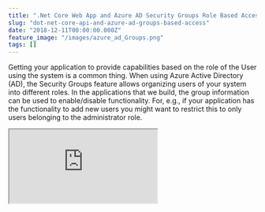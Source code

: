 ```yaml
---
title: ".Net Core Web App and Azure AD Security Groups Role Based Access"
slug: "dot-net-core-api-and-azure-ad-groups-based-access"
date: "2018-12-11T00:00:00.000Z"
feature_image: "/images/azure_ad_Groups.png"
tags: []
---
```


Getting your application to provide capabilities based on the role of the User using the system is a common thing. When using Azure Active Directory (AD), the Security Groups feature allows organizing users of your system into different roles. In the applications that we build, the group information can be used to enable/disable functionality. For, e.g., if your application has the functionality to add new users you might want to restrict this to only users belonging to the administrator role.

<iframe src="https://www.youtube.com/embed/FTpAgSHfu8o" />

  

[Adding new groups](https://docs.microsoft.com/en-us/azure/active-directory/fundamentals/active-directory-groups-create-azure-portal) can be done using the Azure portal. Select Group Type, _Security_ as it is intended to provide permissions based on roles.

![Azure AD Add Group](/images/azure_ad_Groups.png)

For the Groups to be returned as part of the claims, the _groupMembershipClaims_ property in application manifest needs to be updated. Setting it to _SecurityGroup_ will return all SecurityGroups of the user.

    {
      "groupMembershipClaims": "SecurityGroup"
    }
    

For each group created an _ObjectId_ is assigned to it which is what gets returned as part of the claims. You can either add it as part of your applications config file or use Microsoft Graph API to query the list of groups at runtime. Here I have chosen to keep it as part of the config file.

    "AdGroups": [
      {
        "GroupName": "Admin",
        "GroupId": "119f6fb5-a325-47f9-9889-ae6979e9e120"
      },
      {
        "GroupName": "Employee",
        "GroupId": "02618532-b2c0-4e58-a32e-e715ddf07f63"
      }
    ]
    

Now that we have all the groups and associated configuration setup, we can wire up the .Net Core web application to start using the groups from the claims to enable/disable features. Using the [Policy-based authorization](https://docs.microsoft.com/en-us/aspnet/core/security/authorization/policies?view=aspnetcore-2.2) capabilities of .Net core application we can wire up policies for all the groups we have.

> _[Role-based authorization and claims-based authorization](https://docs.microsoft.com/en-us/aspnet/core/security/authorization/policies?view=aspnetcore-2.2) use a requirement, a requirement handler, and a pre-configured policy. These building blocks support the expression of authorization evaluations in code. The result is a richer, reusable, testable authorization structure._

We have an _IsMemberOfGroupRequirement_ class to represent the requirement for all the groups, the _IsMemberOfGroupHandler_ that implements how to validate a group requirement. The Handler reads the current user's claims and checks it contains the objectId associated with the Group as a claim. If a match is found the requirement check is marked as a success. Since we want the request to continue to match for any other group requirements the requirement is not failed explicitly.

    public class IsMemberOfGroupRequirement : IAuthorizationRequirement
    {
        public readonly string GroupId ;
        public readonly string GroupName ;
    
        public IsMemberOfGroupRequirement(string groupName, string groupId)
        {
            GroupName = groupName;
            GroupId = groupId;
        }
    }
    
    public class IsMemberOfGroupHandler : AuthorizationHandler<IsMemberOfGroupRequirement>
    {
        protected override Task HandleRequirementAsync(
            AuthorizationHandlerContext context, IsMemberOfGroupRequirement requirement)
        {
            var groupClaim = context.User.Claims
                 .FirstOrDefault(claim => claim.Type == "groups" &&
                     claim.Value.Equals(requirement.GroupId, StringComparison.InvariantCultureIgnoreCase));
    
            if (groupClaim != null)
                context.Succeed(requirement);
    
            return Task.CompletedTask;
        }
    }
    

Registering the policies for all the groups in the application's configuration file and the handler can be done as below. Looping through all the groups in the config we create a policy for each with the associated GroupName. It allows us to use the GroupName as the policy name at places where we want to restrict features for users belonging to that group.

    services.AddAuthorization(options =>
    {
        var adGroupConfig = new List<AdGroupConfig>();
        _configuration.Bind("AdGroups", adGroupConfig);
    
        foreach (var adGroup in adGroupConfig)
            options.AddPolicy(
                adGroup.GroupName,
                policy =>
                    policy.AddRequirements(new IsMemberOfGroupRequirement(adGroup.GroupName, adGroup.GroupId)));
    });
    
    services.AddSingleton<IAuthorizationHandler, IsMemberOfGroupHandler>();
    

Using the policy is now as simple as decorating your controllers with the Authorize attribute and providing the required Policy names on it as shown below.

    [Authorize(Policy = "Admin")]
    [ApiController]
    public partial class AddUsersController : ControllerBase
    {
        ....
    }
    

Hope this helps you to setup Role-based functionality for your ASP.Net Core applications using Azure AD as authentication/authorization provider.